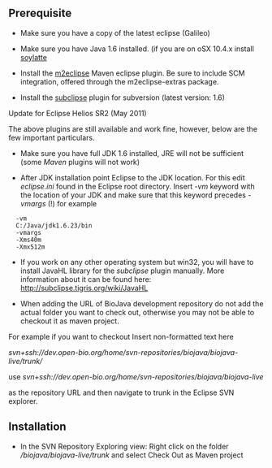 == Prerequisite ==

* Make sure you have a copy of the latest eclipse (Galileo)

* Make sure you have Java 1.6 installed. (if you are on oSX 10.4.x install [http://landonf.bikemonkey.org/static/soylatte/ soylatte]

* Install the  [http://m2eclipse.sonatype.org/ m2eclipse] Maven eclipse plugin. Be sure to include SCM integration, offered through the m2eclipse-extras package.

* Install the [http://subclipse.tigris.org/ subclipse] plugin for subversion (latest version: 1.6)


Update for Eclipse Helios SR2 (May 2011)

The above plugins are still available and work fine, however, below are the few important particulars. 

* Make sure you have full JDK 1.6 installed, JRE will not be sufficient (some ''Maven'' plugins will not work)

* After JDK installation point Eclipse to the JDK location. For this edit ''eclipse.ini'' found in the Eclipse root directory. Insert ''-vm'' keyword with the location of your JDK and make sure that this keyword precedes ''-vmargs'' (!) for example

   -vm
   C:/Java/jdk1.6.23/bin
   -vmargs
   -Xms40m
   -Xmx512m

* If you work on any other operating system but win32, you will have to install JavaHL library for the ''subclipse'' plugin manually. More information about it can be found here: [http://subclipse.tigris.org/wiki/JavaHL http://subclipse.tigris.org/wiki/JavaHL]

* When adding the URL of BioJava development repository do not add the actual folder you want to check out, otherwise you may not be able to checkout it as maven project.

For example if you want to checkout <nowiki>Insert non-formatted text here</nowiki>

''svn+ssh://dev.open-bio.org/home/svn-repositories/biojava/biojava-live/trunk/''

use ''svn+ssh://dev.open-bio.org/home/svn-repositories/biojava/biojava-live''

as the repository URL and then navigate to trunk in the Eclipse SVN explorer.

== Installation ==

* In the SVN Repository Exploring view: Right click on the folder <i>/biojava/biojava-live/trunk</i> and select Check  Out as Maven project